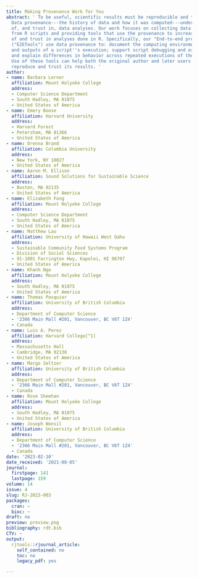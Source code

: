 ```yaml
---
title: Making Provenance Work for You
abstract: ' To be useful, scientific results must be reproducible and trustworthy.
  Data provenance---the history of data and how it was computed---underlies reproducibility
  of, and trust in, data analyses. Our work focuses on collecting data provenance
  from R scripts and providing tools that use the provenance to increase the reproducibility
  of and trust in analyses done in R. Specifically, our "End-to-end provenance tools"
  ("E2ETools") use data provenance to: document the computing environment and inputs
  and outputs of a script''s execution; support script debugging and exploration;
  and explain differences in behavior across repeated executions of the same script.
  Use of these tools can help both the original author and later users of a script
  reproduce and trust its results. '
author:
- name: Barbara Lerner
  affiliation: Mount Holyoke College
  address:
  - Computer Science Department
  - South Hadley, MA 01075
  - United States of America
- name: Emery Boose
  affiliation: Harvard University
  address:
  - Harvard Forest
  - Petersham, MA 01366
  - United States of America
- name: Orenna Brand
  affiliation: Columbia University
  address:
  - New York, NY 10027
  - United States of America
- name: Aaron M. Ellison
  affiliation: Sound Solutions for Sustainable Science
  address:
  - Boston, MA 02135
  - United States of America
- name: Elizabeth Fong
  affiliation: Mount Holyoke College
  address:
  - Computer Science Department
  - South Hadley, MA 01075
  - United States of America
- name: Matthew Lau
  affiliation: University of Hawaii West Oahu
  address:
  - Sustainable Community Food Systems Program
  - Division of Social Sciences
  - 91-1001 Farrington Hwy, Kapolei, HI 96707
  - United States of America
- name: Khanh Ngo
  affiliation: Mount Holyoke College
  address:
  - South Hadley, MA 01075
  - United States of America
- name: Thomas Pasquier
  affiliation: University of British Columbia
  address:
  - Department of Computer Science
  - '2366 Main Mall #201, Vancouver, BC V6T 1Z4'
  - Canada
- name: Luis A. Perez
  affiliation: Harvard College[^1]
  address:
  - Massachusetts Hall
  - Cambridge, MA 02138
  - United States of America
- name: Margo Seltzer
  affiliation: University of British Columbia
  address:
  - Department of Computer Science
  - '2366 Main Mall #201, Vancouver, BC V6T 1Z4'
  - Canada
- name: Rose Sheehan
  affiliation: Mount Holyoke College
  address:
  - South Hadley, MA 01075
  - United States of America
- name: Joseph Wonsil
  affiliation: University of British Columbia
  address:
  - Department of Computer Science
  - '2366 Main Mall #201, Vancouver, BC V6T 1Z4'
  - Canada
date: '2023-02-10'
date_received: '2021-08-05'
journal:
  firstpage: 141
  lastpage: 159
volume: 14
issue: 4
slug: RJ-2023-003
packages:
  cran: ~
  bioc: ~
draft: no
preview: preview.png
bibliography: rdt.bib
CTV: ~
output:
  rjtools::rjournal_article:
    self_contained: no
    toc: no
    legacy_pdf: yes

---
```

